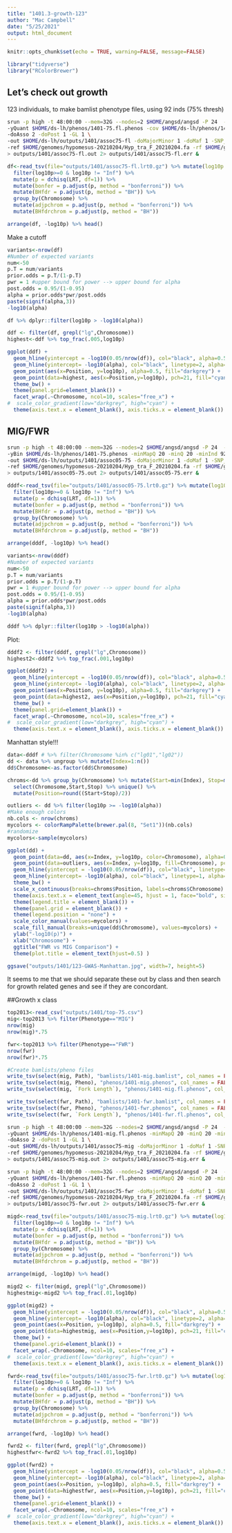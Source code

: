 ```yaml
---
title: "1401.3-growth-123"
author: "Mac Campbell"
date: "5/25/2021"
output: html_document
---
```


```r
knitr::opts_chunk$set(echo = TRUE, warning=FALSE, message=FALSE)
```

```r
library("tidyverse")
library("RColorBrewer")
```

## Let's check out growth
123 individuals, to make bamlist phenotype files, using 92 inds (75% thresh)

```sh
srun -p high -t 48:00:00 --mem=32G --nodes=2 $HOME/angsd/angsd -P 24  -bam $HOME/ds-lh/bamlists/1401-75.bamlist \
-yQuant $HOME/ds-lh/phenos/1401-75.fl.phenos -cov $HOME/ds-lh/phenos/1401-75.phenos -minMapQ 20 -minQ 20 -minInd 92  \
-doAsso 2 -doPost 1 -GL 1 \
-out $HOME/ds-lh/outputs/1401/assoc75-fl -doMajorMinor 1 -doMaf 1 -SNP_pval 1e-6 \
-ref $HOME/genomes/hypomesus-20210204/Hyp_tra_F_20210204.fa -rf $HOME/genomes/hypomesus-20210204/large-contigs.txt \
> outputs/1401/assoc75-fl.out 2> outputs/1401/assoc75-fl.err &
```


```r
df<-read_tsv(file="outputs/1401/assoc75-fl.lrt0.gz") %>% mutate(log10p = -log10(dchisq(LRT, df = 1))) %>%
  filter(log10p>=0 & log10p != "Inf") %>%
  mutate(p = dchisq(LRT, df=1)) %>%
  mutate(bonfer = p.adjust(p, method = "bonferroni")) %>% 
  mutate(BHfdr = p.adjust(p, method = "BH")) %>%
  group_by(Chromosome) %>%
  mutate(adjpchrom = p.adjust(p, method = "bonferroni")) %>%
  mutate(BHfdrchrom = p.adjust(p, method = "BH"))

arrange(df, -log10p) %>% head()

```
Make a cutoff
```r

variants<-nrow(df)
#Number of expected variants
num<-50
p.T = num/variants 
prior.odds = p.T/(1-p.T) 
pwr = 1 #upper bound for power --> upper bound for alpha 
post.odds = 0.95/(1-0.95) 
alpha = prior.odds*pwr/post.odds 
paste(signif(alpha,3)) 
-log10(alpha)
```

```r
df %>% dplyr::filter(log10p > -log10(alpha)) 
```

```r
ddf <- filter(df, grepl("lg",Chromosome))
highest<-ddf %>% top_frac(.005,log10p) 

ggplot(ddf) +
  geom_hline(yintercept = -log10(0.05/nrow(df)), col="black", alpha=0.5) +
  geom_hline(yintercept= -log10(alpha), col="black", linetype=2, alpha=0.5) +
  geom_point(aes(x=Position, y=log10p), alpha=0.5, fill="darkgrey") +
  geom_point(data=highest, aes(x=Position,y=log10p), pch=21, fill="cyan") +
  theme_bw() +
  theme(panel.grid=element_blank()) +
  facet_wrap(.~Chromosome, ncol=10, scales="free_x") +
#  scale_color_gradient(low="darkgrey", high="cyan") +
  theme(axis.text.x = element_blank(), axis.ticks.x = element_blank())
```

## MIG/FWR
```sh
srun -p high -t 48:00:00 --mem=32G --nodes=2 $HOME/angsd/angsd -P 24  -bam $HOME/ds-lh/bamlists/1401-75.bamlist \
-yBin $HOME/ds-lh/phenos/1401-75.phenos -minMapQ 20 -minQ 20 -minInd 92 -doAsso 1 -GL 1 \
-out $HOME/ds-lh/outputs/1401/assoc05-75 -doMajorMinor 1 -doMaf 1 -SNP_pval 1e-6 \
-ref $HOME/genomes/hypomesus-20210204/Hyp_tra_F_20210204.fa -rf $HOME/genomes/hypomesus-20210204/large-contigs.txt \
> outputs/1401/assoc05-75.out 2> outputs/1401/assoc05-75.err &
```

```r
dddf<-read_tsv(file="outputs/1401/assoc05-75.lrt0.gz") %>% mutate(log10p = -log10(dchisq(LRT, df = 1))) %>%
  filter(log10p>=0 & log10p != "Inf") %>%
  mutate(p = dchisq(LRT, df=1)) %>%
  mutate(bonfer = p.adjust(p, method = "bonferroni")) %>% 
  mutate(BHfdr = p.adjust(p, method = "BH")) %>%
  group_by(Chromosome) %>%
  mutate(adjpchrom = p.adjust(p, method = "bonferroni")) %>%
  mutate(BHfdrchrom = p.adjust(p, method = "BH"))

arrange(dddf, -log10p) %>% head()
```

```r

variants<-nrow(dddf)
#Number of expected variants
num<-50
p.T = num/variants 
prior.odds = p.T/(1-p.T) 
pwr = 1 #upper bound for power --> upper bound for alpha 
post.odds = 0.95/(1-0.95) 
alpha = prior.odds*pwr/post.odds 
paste(signif(alpha,3)) 
-log10(alpha)
```
```r
dddf %>% dplyr::filter(log10p > -log10(alpha)) 
```
Plot:

```r
dddf2 <- filter(dddf, grepl("lg",Chromosome))
highest2<-dddf2 %>% top_frac(.001,log10p) 

ggplot(dddf2) +
  geom_hline(yintercept = -log10(0.05/nrow(df)), col="black", alpha=0.5) +
  geom_hline(yintercept= -log10(alpha), col="black", linetype=2, alpha=0.5) +
  geom_point(aes(x=Position, y=log10p), alpha=0.5, fill="darkgrey") +
  geom_point(data=highest2, aes(x=Position,y=log10p), pch=21, fill="cyan") +
  theme_bw() +
  theme(panel.grid=element_blank()) +
  facet_wrap(.~Chromosome, ncol=10, scales="free_x") +
#  scale_color_gradient(low="darkgrey", high="cyan") +
  theme(axis.text.x = element_blank(), axis.ticks.x = element_blank())
```


Manhattan style!!!
```r
data<-dddf # %>% filter(Chromosome %in% c("lg01","lg02"))
dd <- data %>% ungroup %>% mutate(Index=1:n())
dd$Chromosome<-as.factor(dd$Chromosome)

chroms<-dd %>% group_by(Chromosome) %>% mutate(Start=min(Index), Stop=max(Index)) %>% 
  select(Chromosome,Start,Stop) %>% unique() %>% 
  mutate(Position=round((Start+Stop)/2))

outliers <- dd %>% filter(log10p >= -log10(alpha))
#Make enough colors
nb.cols <- nrow(chroms)
mycolors <- colorRampPalette(brewer.pal(8, "Set1"))(nb.cols)
#randomize
mycolors<-sample(mycolors)

ggplot(dd) +
  geom_point(data=dd, aes(x=Index, y=log10p, color=Chromosome), alpha=0.75, cex=0.5) +
  geom_point(data=outliers, aes(x=Index, y=log10p, fill=Chromosome), pch=21, cex=2, alpha=0.9) +
  geom_hline(yintercept = -log10(0.05/nrow(df)), col="black", linetype=2, alpha=0.5) +
  geom_hline(yintercept= -log10(alpha), col="black", linetype=1, alpha=0.5) +
  theme_bw() +
  scale_x_continuous(breaks=chroms$Position, labels=chroms$Chromosome) +
  theme(axis.text.x = element_text(angle=45, hjust = 1, face="bold", size=6)) +
  theme(legend.title = element_blank()) +
  theme(panel.grid = element_blank()) +
  theme(legend.position = "none") +
  scale_color_manual(values=mycolors) +
  scale_fill_manual(breaks=unique(dd$Chromosome), values=mycolors) +
  ylab("-log10(p)") +
  xlab("Chromosome") +
  ggtitle("FWR vs MIG Comparison") +
  theme(plot.title = element_text(hjust=0.5) )

ggsave("outputs/1401/123-GWAS-Manhattan.jpg", width=7, height=5)

```


It seems to me that we should separate these out by class and then search for growth related genes and see if they are concordant.

##Growth x class
```r
top2013<-read_csv("outputs/1401/top-75.csv")
mig<-top2013 %>% filter(Phenotype=="MIG")
nrow(mig)
nrow(mig)*.75

fwr<-top2013 %>% filter(Phenotype=="FWR")
nrow(fwr)
nrow(fwr)*.75

#Create bamlists/pheno files
write_tsv(select(mig, Path), "bamlists/1401-mig.bamlist", col_names = FALSE)
write_tsv(select(mig, Pheno), "phenos/1401-mig.phenos", col_names = FALSE)
write_tsv(select(mig, `Fork Length`), "phenos/1401-mig.fl.phenos", col_names = FALSE)

write_tsv(select(fwr, Path), "bamlists/1401-fwr.bamlist", col_names = FALSE)
write_tsv(select(fwr, Pheno), "phenos/1401-fwr.phenos", col_names = FALSE)
write_tsv(select(fwr, `Fork Length`), "phenos/1401-fwr.fl.phenos", col_names = FALSE)
```


```sh
srun -p high -t 48:00:00 --mem=32G --nodes=2 $HOME/angsd/angsd -P 24  -bam $HOME/ds-lh/bamlists/1401-mig.bamlist \
-yQuant $HOME/ds-lh/phenos/1401-mig.fl.phenos -minMapQ 20 -minQ 20 -minInd 47  \
-doAsso 2 -doPost 1 -GL 1 \
-out $HOME/ds-lh/outputs/1401/assoc75-mig -doMajorMinor 1 -doMaf 1 -SNP_pval 1e-6 \
-ref $HOME/genomes/hypomesus-20210204/Hyp_tra_F_20210204.fa -rf $HOME/genomes/hypomesus-20210204/large-contigs.txt \
> outputs/1401/assoc75-mig.out 2> outputs/1401/assoc75-mig.err &
```

```sh
srun -p high -t 48:00:00 --mem=32G --nodes=2 $HOME/angsd/angsd -P 24  -bam $HOME/ds-lh/bamlists/1401-fwr.bamlist \
-yQuant $HOME/ds-lh/phenos/1401-fwr.fl.phenos -minMapQ 20 -minQ 20 -minInd 46  \
-doAsso 2 -doPost 1 -GL 1 \
-out $HOME/ds-lh/outputs/1401/assoc75-fwr -doMajorMinor 1 -doMaf 1 -SNP_pval 1e-6 \
-ref $HOME/genomes/hypomesus-20210204/Hyp_tra_F_20210204.fa -rf $HOME/genomes/hypomesus-20210204/large-contigs.txt \
> outputs/1401/assoc75-fwr.out 2> outputs/1401/assoc75-fwr.err &
```


```r
migd<-read_tsv(file="outputs/1401/assoc75-mig.lrt0.gz") %>% mutate(log10p = -log10(dchisq(LRT, df = 1))) %>%
  filter(log10p>=0 & log10p != "Inf") %>%
  mutate(p = dchisq(LRT, df=1)) %>%
  mutate(bonfer = p.adjust(p, method = "bonferroni")) %>% 
  mutate(BHfdr = p.adjust(p, method = "BH")) %>%
  group_by(Chromosome) %>%
  mutate(adjpchrom = p.adjust(p, method = "bonferroni")) %>%
  mutate(BHfdrchrom = p.adjust(p, method = "BH"))

arrange(migd, -log10p) %>% head()
```

```r
migd2 <- filter(migd, grepl("lg",Chromosome))
highestmig<-migd2 %>% top_frac(.01,log10p) 

ggplot(migd2) +
  geom_hline(yintercept = -log10(0.05/nrow(df)), col="black", alpha=0.5) +
  geom_hline(yintercept= -log10(alpha), col="black", linetype=2, alpha=0.5) +
  geom_point(aes(x=Position, y=log10p), alpha=0.5, fill="darkgrey") +
  geom_point(data=highestmig, aes(x=Position,y=log10p), pch=21, fill="cyan") +
  theme_bw() +
  theme(panel.grid=element_blank()) +
  facet_wrap(.~Chromosome, ncol=10, scales="free_x") +
#  scale_color_gradient(low="darkgrey", high="cyan") +
  theme(axis.text.x = element_blank(), axis.ticks.x = element_blank())
```

```r
fwrd<-read_tsv(file="outputs/1401/assoc75-fwr.lrt0.gz") %>% mutate(log10p = -log10(dchisq(LRT, df = 1))) %>%
  filter(log10p>=0 & log10p != "Inf") %>%
  mutate(p = dchisq(LRT, df=1)) %>%
  mutate(bonfer = p.adjust(p, method = "bonferroni")) %>% 
  mutate(BHfdr = p.adjust(p, method = "BH")) %>%
  group_by(Chromosome) %>%
  mutate(adjpchrom = p.adjust(p, method = "bonferroni")) %>%
  mutate(BHfdrchrom = p.adjust(p, method = "BH"))

arrange(fwrd, -log10p) %>% head()
```

```r
fwrd2 <- filter(fwrd, grepl("lg",Chromosome))
highestfwr<-fwrd2 %>% top_frac(.01,log10p) 

ggplot(fwrd2) +
  geom_hline(yintercept = -log10(0.05/nrow(df)), col="black", alpha=0.5) +
  geom_hline(yintercept= -log10(alpha), col="black", linetype=2, alpha=0.5) +
  geom_point(aes(x=Position, y=log10p), alpha=0.5, fill="darkgrey") +
  geom_point(data=highestfwr, aes(x=Position,y=log10p), pch=21, fill="cyan") +
  theme_bw() +
  theme(panel.grid=element_blank()) +
  facet_wrap(.~Chromosome, ncol=10, scales="free_x") +
#  scale_color_gradient(low="darkgrey", high="cyan") +
  theme(axis.text.x = element_blank(), axis.ticks.x = element_blank())
```